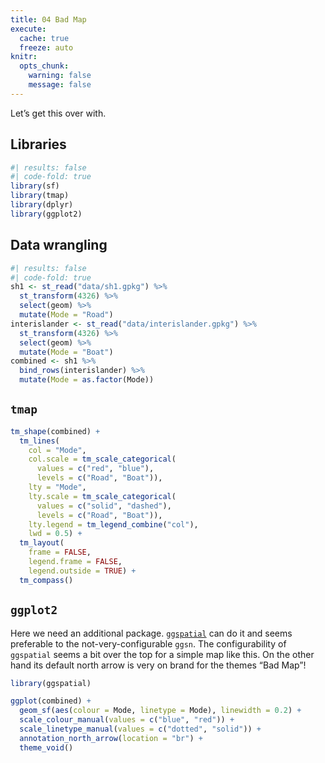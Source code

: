 ```yaml
---
title: 04 Bad Map
execute: 
  cache: true
  freeze: auto
knitr:
  opts_chunk: 
    warning: false
    message: false
---
```


Let's get this over with.

## Libraries
```r
#| results: false
#| code-fold: true
library(sf)
library(tmap)
library(dplyr)
library(ggplot2)
```

## Data wrangling
```r
#| results: false
#| code-fold: true
sh1 <- st_read("data/sh1.gpkg") %>%
  st_transform(4326) %>%
  select(geom) %>%
  mutate(Mode = "Road")
interislander <- st_read("data/interislander.gpkg") %>%
  st_transform(4326) %>%
  select(geom) %>%
  mutate(Mode = "Boat")
combined <- sh1 %>%
  bind_rows(interislander) %>%
  mutate(Mode = as.factor(Mode))
```

## `tmap`
```r
tm_shape(combined) +
  tm_lines(
    col = "Mode",
    col.scale = tm_scale_categorical(
      values = c("red", "blue"),
      levels = c("Road", "Boat")),
    lty = "Mode",
    lty.scale = tm_scale_categorical(
      values = c("solid", "dashed"),
      levels = c("Road", "Boat")),
    lty.legend = tm_legend_combine("col"),
    lwd = 0.5) +
  tm_layout(
    frame = FALSE,
    legend.frame = FALSE,
    legend.outside = TRUE) +
  tm_compass()
```

## `ggplot2`
Here we need an additional package. [`ggspatial`](https://paleolimbot.github.io/ggspatial/) can do it and seems preferable to the not-very-configurable `ggsn`. The configurability of `ggspatial` seems a bit over the top for a simple map like this. On the other hand its default north arrow is very on brand for the themes "Bad Map"!
```r
library(ggspatial)

ggplot(combined) +
  geom_sf(aes(colour = Mode, linetype = Mode), linewidth = 0.2) +
  scale_colour_manual(values = c("blue", "red")) +
  scale_linetype_manual(values = c("dotted", "solid")) +
  annotation_north_arrow(location = "br") + 
  theme_void()
```